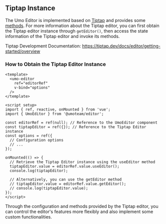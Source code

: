 ## Tiptap Instance

The Umo Editor is implemented based on [Tiptap](https://tiptap.dev/) and provides some [methods](./methods). For more information about the Tiptap editor, you can first obtain the Tiptap editor instance through `getEditor()`, then access the state information of the Tiptap editor and invoke its methods.

Tiptap Development Documentation: https://tiptap.dev/docs/editor/getting-started/overview

### How to Obtain the Tiptap Editor Instance
```vue
<template>
  <umo-editor
    ref="editorRef"
    v-bind="options"
  />
</template>
 
<script setup>
import { ref, reactive, onMounted } from 'vue';
import { UmoEditor } from '@umoteam/editor';

const editorRef = ref(null); // Reference to the UmoEditor component
const tiptapEditor = ref({}); // Reference to the Tiptap Editor instance
const options = ref({
  // Configuration options
  // ...
});

onMounted(() => {
  // Retrieve the Tiptap Editor instance using the useEditor method
  tiptapEditor.value = editorRef.value.useEditor();
  console.log(tiptapEditor);

  // Alternatively, you can use the getEditor method
  // tiptapEditor.value = editorRef.value.getEditor();
  // console.log(tiptapEditor.value);
});
</script>
```

Through the configuration and methods provided by the Tiptap editor, you can control the editor's features more flexibly and also implement some custom functionalities.